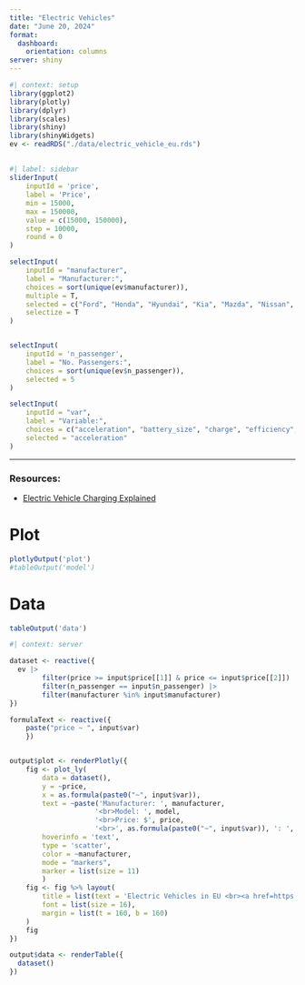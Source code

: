 ```yaml
---
title: "Electric Vehicles"
date: "June 20, 2024"
format: 
  dashboard:
    orientation: columns
server: shiny
---
```


```r
#| context: setup
library(ggplot2)
library(plotly)
library(dplyr)
library(scales)
library(shiny)
library(shinyWidgets)
ev <- readRDS("./data/electric_vehicle_eu.rds")
```

## {.sidebar}

```r
#| label: sidebar
sliderInput(
    inputId = 'price',
    label = 'Price',
    min = 15000,
    max = 150000,
    value = c(15000, 150000),
    step = 10000,
    round = 0
)

selectInput(
    inputId = "manufacturer",
    label = "Manufacturer:",
    choices = sort(unique(ev$manufacturer)),
    multiple = T,
    selected = c("Ford", "Honda", "Hyundai", "Kia", "Mazda", "Nissan", "Subaru", "Tesla", "Toyota", "Volkswagon"),
    selectize = T
)


selectInput(
    inputId = 'n_passenger',
    label = "No. Passengers:",
    choices = sort(unique(ev$n_passenger)),
    selected = 5
)

selectInput(
    inputId = "var",
    label = "Variable:",
    choices = c("acceleration", "battery_size", "charge", "efficiency", "range", "top_speed"),
    selected = "acceleration"
)


```


<hr>
    
### Resources:
- [Electric Vehicle Charging Explained](https://www.nrdc.org/stories/electric-vehicle-charging-explained?gad_source=1&gclid=CjwKCAjw7NmzBhBLEiwAxrHQ-bL8_XJxVQ_rgMDEztIPiKKRXhJHZvLhiTLt4aSNel8A9kw1adsLYBoCxS4QAvD_BwE)

# Plot

```r
plotlyOutput('plot')
#tableOutput('model')
```

# Data

```r
tableOutput('data')
```

```r
#| context: server

dataset <- reactive({
  ev |> 
        filter(price >= input$price[[1]] & price <= input$price[[2]]) |> 
        filter(n_passenger == input$n_passenger) |> 
        filter(manufacturer %in% input$manufacturer)
})

formulaText <- reactive({ 
    paste("price ~ ", input$var)
    })


output$plot <- renderPlotly({
    fig <- plot_ly(
        data = dataset(), 
        y = ~price, 
        x = as.formula(paste0("~", input$var)),
        text = ~paste('Manufacturer: ', manufacturer, 
                     '<br>Model: ', model,
                     '<br>Price: $', price,
                     '<br>', as.formula(paste0("~", input$var)), ': ', dataset()[[input$var]]), 
        hoverinfo = 'text',
        type = 'scatter', 
        color = ~manufacturer,
        mode = "markers",
        marker = list(size = 11)
        )
    fig <- fig %>% layout(
        title = list(text = 'Electric Vehicles in EU <br><a href=https://ev-database.org/>https://ev-database.org/</a>'),
        font = list(size = 16),
        margin = list(t = 160, b = 160)
    )
    fig
})

output$data <- renderTable({
  dataset()
})
```
